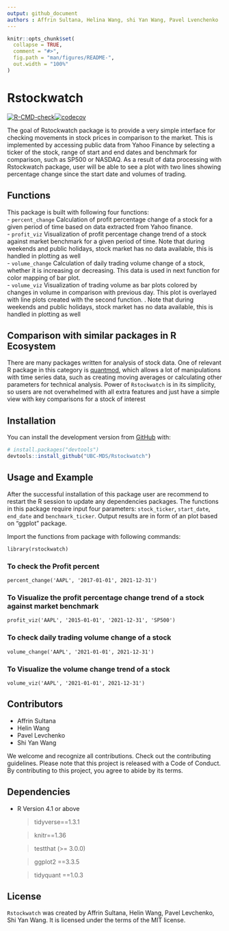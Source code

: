 ```yaml
---
output: github_document
authors : Affrin Sultana, Helina Wang, shi Yan Wang, Pavel Lvenchenko 
---
```


<!-- README.md is generated from README.Rmd. Please edit that file -->

```r
knitr::opts_chunk$set(
  collapse = TRUE,
  comment = "#>",
  fig.path = "man/figures/README-",
  out.width = "100%"
)
```

# Rstockwatch

<!-- badges: start -->
[![R-CMD-check](https://github.com/UBC-MDS/Rstockwatch/workflows/R-CMD-check/badge.svg)](https://github.com/UBC-MDS/Rstockwatch/actions)[![codecov](https://codecov.io/gh/UBC-MDS/Rstockwatch/branch/main/graph/badge.svg?token=ylGvMBscyC)](https://codecov.io/gh/UBC-MDS/Rstockwatch)

<!-- badges: end -->

The goal of Rstockwatch package is to provide a very simple interface for checking movements in stock prices in comparison to the market. This is implemented by accessing public data from Yahoo Finance by selecting a ticker of the stock, range of start and end dates and benchmark for comparison, such as SP500 or NASDAQ. As a result of data processing with Rstockwatch package, user will be able to see a plot with two lines showing percentage change since the start date and volumes of trading.

## Functions

This package is built with following four functions:  
 - `percent_change`
 Calculation of profit percentage change of a stock for a given period of time based on data extracted from Yahoo finance.  
 - `profit_viz`
 Visualization of profit percentage change trend of a stock against market benchmark for a given period of time. Note that during weekends and public holidays, stock market has no data available, this is handled in plotting as well    
 - `volume_change`
 Calculation of daily trading volume change of a stock, whether it is increasing or decreasing. This data is used in  next function for color mapping of bar plot.  
 - `volume_viz`
 Visualization of trading volume as bar plots colored by changes in volume in comparison with previous day. This plot is overlayed with line plots created with the second function. . Note that during weekends and public holidays, stock market has no data available, this is handled in plotting as well  
 
## Comparison with similar packages in R Ecosystem
There are many packages written for analysis of stock data. One of relevant R package in this category is [quantmod](https://cran.r-project.org/web/packages/quantmod), which allows a lot of manipulations with time series data, such as creating moving averages or calculating other parameters for technical analysis. Power of `Rstockwatch` is in its simplicity, so users are not overwhelmed with all extra features and just have a simple view with key comparisons for a stock of interest

## Installation

You can install the development version from [GitHub](https://github.com/UBC-MDS/Rstockwatch) with:

``` r
# install.packages("devtools")
devtools::install_github("UBC-MDS/Rstockwatch")
```
## Usage and Example

After the successful installation of this package user are recommend to restart the R session to update any dependencies packages. The functions in this package require input four parameters: `stock_ticker`, `start_date`, `end_date` and `benchmark_ticker`. Output results are in form of an plot based on "ggplot" package.

Import the functions from package with following commands:

```
library(rstockwatch)
```
### To check the Profit percent

```
percent_change('AAPL', '2017-01-01', 2021-12-31')
```

### To Visualize the profit percentage change trend of a stock against market benchmark

```
profit_viz('AAPL', '2015-01-01', '2021-12-31', 'SP500')

```
<!-- ![Profit visualization](https://github.com/UBC-MDS/Rstockwatch/blob/main/percent_change_example.png) -->

### To check daily trading volume change of a stock

```
volume_change('AAPL', '2021-01-01', 2021-12-31')
```
### To Visualize the volume change trend of a stock 

```
volume_viz('AAPL', '2021-01-01', 2021-12-31')

```
<!-- ![Volume visualization](https://github.com/UBC-MDS/Rstockwatch/blob/main/volume_plot_example.png) -->

## Contributors

* Affrin Sultana 
* Helin Wang
* Pavel Levchenko
* Shi Yan Wang

We welcome and recognize all contributions. Check out the contributing guidelines. Please note that this project is released with a Code of Conduct. By contributing to this project, you agree to abide by its terms.

## Dependencies

  * R Version 4.1 or above

    > tidyverse==1.3.1
    
    > knitr==1.36
    
    > testthat (>= 3.0.0)
    
    > ggplot2 ==3.3.5
	
	> tidyquant ==1.0.3
    
## License

`Rstockwatch` was created by Affrin Sultana, Helin Wang, Pavel Levchenko, Shi Yan Wang. It is licensed under the terms of the MIT license.
  




